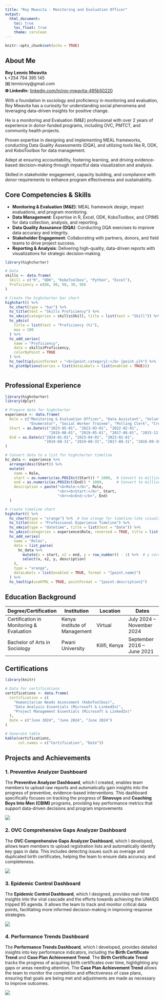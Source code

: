 ---
title: "Roy Mwavita - Monitoring and Evaluation Officer"
output:
  html_document:
    toc: true
    toc_float: true
    theme: cerulean
---

```{r setup, include=FALSE}
knitr::opts_chunk$set(echo = TRUE)
```

## About Me

**Roy Lennic Mwavita**\
**📞** +254 794 395 145\
**✉️** lennicroy\@gmail.com\
**🌐 LinkedIn:** [linkedin.com/in/roy-mwavita-495b50220](https://linkedin.com/in/roy-mwavita-495b50220)

With a foundation in sociology and proficiency in monitoring and evaluation, Roy Mwavita has a curiosity for understanding social phenomena and leveraging data-driven insights for positive change.

He is a monitoring and Evaluation (M&E) professional with over 2 years of experience in donor-funded programs, including OVC, PMTCT, and community health projects.

Proven expertise in designing and implementing MEAL frameworks, conducting Data Quality Assessments (DQA), and utilizing tools like R, ODK, and KoboToolbox for data management.

Adept at ensuring accountability, fostering learning, and driving evidence-based decision-making through impactful data visualization and analysis.

Skilled in stakeholder engagement, capacity building, and compliance with donor requirements to enhance program effectiveness and sustainability.

## Core Competencies & Skills

-   **Monitoring & Evaluation (M&E)**: MEAL framework design, impact evaluations, and program monitoring.
-   **Data Management**: Expertise in R, Excel, ODK, KoboToolbox, and CPIMS for data collection, analysis, and reporting.
-   **Data Quality Assurance (DQA)**: Conducting DQA exercises to improve data accuracy and integrity.
-   **Stakeholder Engagement**: Collaborating with partners, donors, and field teams to drive project success.
-   **Reporting & Analysis**: Delivering high-quality, data-driven reports with visualizations for strategic decision-making.

```{r skills, echo=FALSE, message=FALSE, warning=FALSE}

library(highcharter)

# Data
skills <- data.frame(
  Skill = c("R", "ODK", "KoboToolbox", "Python", "Excel"),
  Proficiency = c(80, 90, 90, 30, 90)
)

# Create the highcharter bar chart
highchart() %>%
  hc_chart(type = "bar") %>%
  hc_title(text = "Skills Proficiency") %>%
  hc_xAxis(categories = skills$Skill, title = list(text = "Skill")) %>%
  hc_yAxis(
    title = list(text = "Proficiency (%)"),
    max = 100
  ) %>%
  hc_add_series(
    name = "Proficiency",
    data = skills$Proficiency,
    colorByPoint = TRUE
  ) %>%
  hc_tooltip(pointFormat = "<b>{point.category}:</b> {point.y}%") %>%
  hc_plotOptions(series = list(dataLabels = list(enabled = TRUE)))



```

## Professional Experience

```{r experience_chart, echo=FALSE, message=FALSE, warning=FALSE}
library(highcharter)
library(dplyr)

# Prepare data for highcharter
experience <- data.frame(
  Role = c("Monitoring & Evaluation Officer", "Data Assistant", "Volunteer Social Worker",
           "Enumerator", "Social Worker Trainee", "Polling Clerk", "Croupier"),
  Start = as.Date(c("2023-05-01", "2023-03-01", "2022-02-01",
                    "2019-08-01", "2019-05-01", "2017-08-01", "2015-12-01")),
  End = as.Date(c("2024-01-01", "2023-04-01", "2023-02-01",
                  "2019-08-31", "2019-08-31", "2017-08-31", "2016-09-30"))
)

# Convert data to a list for highcharter timeline
hc_data <- experience %>%
  arrange(desc(Start)) %>%
  mutate(
    name = Role,
    start = as.numeric(as.POSIXct(Start)) * 1000,  # Convert to milliseconds
    end = as.numeric(as.POSIXct(End)) * 1000,      # Convert to milliseconds
    description = paste("<b>Role:</b>", Role,
                        "<br><b>Start:</b>", Start,
                        "<br><b>End:</b>", End)
  )

# Create timeline chart
highchart() %>%
  hc_chart(type = "xrange") %>%  # Use xrange for timeline-like visuals
  hc_title(text = "Professional Experience Timeline") %>%
  hc_xAxis(type = "datetime", title = list(text = "Date")) %>%
  hc_yAxis(categories = experience$Role, reversed = TRUE, title = list(text = "Role")) %>%
  hc_add_series(
    name = "Roles",
    data = list_parse(
      hc_data %>%
        mutate(x = start, x2 = end, y = row_number() - 1) %>%  # y corresponds to roles' positions
        select(x, x2, y, description)
    ),
    type = "xrange",
    dataLabels = list(enabled = TRUE, format = "{point.name}")
  ) %>%
  hc_tooltip(useHTML = TRUE, pointFormat = "{point.description}")

```

## Education Background

| Degree/Certification | Institution | Location | Dates |
|-----------------------|-----------------|-----------------|-----------------|
| Certification in Monitoring & Evaluation | Kenya Institute of Management | Virtual | July 2024 – November 2024 |
| Bachelor of Arts in Sociology | Pwani University | Kilifi, Kenya | September 2016 – June 2021 |

## Certifications

```{r certifications, echo=FALSE, message=FALSE, warning=FALSE}
library(knitr)

# Data for certifications
certifications <- data.frame(
  Certification = c(
    "Humanitarian Needs Assessment (KoboToolbox)",
    "Data Analysis Essentials (Microsoft & LinkedIn)",
    "Project Management Essentials (Microsoft & LinkedIn)"
  ),
  Date = c("June 2024", "June 2024", "June 2024")
)

# Generate table
kable(certifications, 
      col.names = c("Certification", "Date"))

```

## Projects and Achievements

### 1. Preventive Analyzer Dashboard

The **Preventive Analyzer Dashboard**, which I created, enables team members to upload raw reports and automatically gain insights into the progress of preventive, evidence-based interventions. This dashboard specifically focuses on tracking the progress of **Sinovuyo** and **Coaching Boys Into Men (CBIM)** programs, providing key performance metrics that support data-driven decisions and program improvements

![](preventive_analyzer.png)

### 2. OVC Comprehensive Gaps Analyzer Dashboard

The **OVC Comprehensive Gaps Analyzer Dashboard**, which I developed, allows team members to upload registration lists and automatically identify key gaps in data. This includes detecting issues such as overage and duplicated birth certificates, helping the team to ensure data accuracy and completeness.

![](comprehensive_analyzer.png)

### 3. Epidemic Control Dashboard

The **Epidemic Control Dashboard**, which I designed, provides real-time insights into the viral cascade and the efforts towards achieving the UNAIDS tripped 95 agenda. It allows the team to track and monitor critical data points, facilitating more informed decision-making in improving response strategies.

![](epidemic.png)

### 4. Performance Trends Dashboard

The **Performance Trends Dashboard**, which I developed, provides detailed insights into key performance indicators, including the **Birth Certificate Trend** and **Case Plan Achievement Trend**. The **Birth Certificate Trend** tracks the progress of acquiring birth certificates over time, highlighting any gaps or areas needing attention. The **Case Plan Achievement Trend** allows the team to monitor the completion and effectiveness of case plans, ensuring that goals are being met and adjustments are made as necessary to improve outcomes.

![](perfomance.png)
